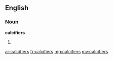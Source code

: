 ==English==

===Noun===
'''calcifiers'''

# {{plural of|calcifier}}

[[ar:calcifiers]]
[[fr:calcifiers]]
[[mg:calcifiers]]
[[my:calcifiers]]